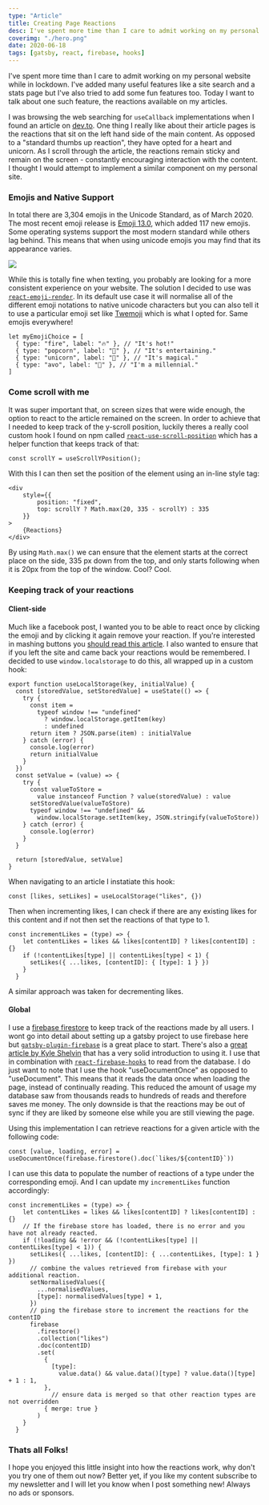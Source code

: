 ```yaml
---
type: "Article"
title: Creating Page Reactions
desc: I've spent more time than I care to admit working on my personal website while in lockdown. I've added many useful features like a site search and a stats page but I've also tried to add some fun features too. Here is one such feature, the new reactions available on my articles.
coverimg: "./hero.png"
date: 2020-06-18
tags: [gatsby, react, firebase, hooks]
---
```

I've spent more time than I care to admit working on my personal website while in lockdown. I've added many useful features like a site search and a stats page but I've also tried to add some fun features too. Today I want to talk about one such feature, the reactions available on my articles.

I was browsing the web searching for `useCallback` implementations when I found an article on [dev.to](https://dev.to/). One thing I really like about their article pages is the reactions that sit on the left hand side of the main content. As opposed to a "standard thumbs up reaction", they have opted for a heart and unicorn. As I scroll through the article, the reactions remain sticky and remain on the screen - constantly encouraging interaction with the content. I thought I would attempt to implement a similar component on my personal site. 

### Emojis and Native Support

In total there are 3,304 emojis in the Unicode Standard, as of March 2020. The most recent emoji release is [Emoji 13.0](https://emojipedia.org/emoji-13.0/), which added 117 new emojis. Some operating systems support the most modern standard while others lag behind. This means that when using unicode emojis you may find that its appearance varies. 

![](./emoji-comparison.png)

While this is totally fine when texting, you probably are looking for a more consistent experience on your website. The solution I decided to use was [`react-emoji-render`](https://www.npmjs.com/package/react-emoji-render). In its default use case it will normalise all of the different emoji notations to native unicode characters but you can also tell it to use a particular emoji set like [Twemoji](https://github.com/twitter/twemoji) which is what I opted for.  Same emojis everywhere!

```
let myEmojiChoice = [
  { type: "fire", label: "🔥" }, // "It's hot!"
  { type: "popcorn", label: "🍿" }, // "It's entertaining."
  { type: "unicorn", label: "🦄" }, // "It's magical."
  { type: "avo", label: "🥑" }, // "I'm a millennial."
]
```

### Come scroll with me

It was super important that, on screen sizes that were wide enough, the option to react to the article remained on the screen. In order to achieve that I needed to keep track of the y-scroll position, luckily theres a really cool custom hook I found on npm called [`react-use-scroll-position`](https://www.npmjs.com/package/react-use-scroll-position) which has a helper function that keeps track of that:

```
const scrollY = useScrollYPosition();
```

With this I can then set the position of the element using an in-line style tag:

```
<div
	style={{
		position: "fixed",
		top: scrollY ? Math.max(20, 335 - scrollY) : 335
	}}
>
	{Reactions}
</div>
```

By using `Math.max()` we can ensure that the element starts at the correct place on the side, 335 px down from the top, and only starts following when it is 20px from the top of the window. Cool? Cool.

### Keeping track of your reactions
#### Client-side

Much like a facebook post, I wanted you to be able to react once by clicking the emoji and by clicking it again remove your reaction. If you're interested in mashing buttons you [should read this article](/articles/Creating-onMash-for-the-Click-Addicts). I also wanted to ensure that if you left the site and came back your reactions would be remembered. I decided to use `window.localstorage` to do this, all wrapped up in a custom hook:

```
export function useLocalStorage(key, initialValue) {
  const [storedValue, setStoredValue] = useState(() => {
    try {
      const item =
        typeof window !== "undefined"
          ? window.localStorage.getItem(key)
          : undefined
      return item ? JSON.parse(item) : initialValue
    } catch (error) {
      console.log(error)
      return initialValue
    }
  })
  const setValue = (value) => {
    try {
      const valueToStore =
        value instanceof Function ? value(storedValue) : value
      setStoredValue(valueToStore)
      typeof window !== "undefined" &&
        window.localStorage.setItem(key, JSON.stringify(valueToStore))
    } catch (error) {
      console.log(error)
    }
  }

  return [storedValue, setValue]
}
```

When navigating to an article I instatiate this hook:

```
const [likes, setLikes] = useLocalStorage("likes", {})
```

Then when incrementing likes, I can check if there are any existing likes for this content and if not then set the reactions of that type to 1. 

```
const incrementLikes = (type) => {
    let contentLikes = likes && likes[contentID] ? likes[contentID] : {}
    if (!contentLikes[type] || contentLikes[type] < 1) {
      setLikes({ ...likes, [contentID]: { [type]: 1 } })
    }
  }
```

A similar approach was taken for decrementing likes.

#### Global

I use a [firebase firestore](https://firebase.google.com/docs/firestore) to keep track of the reactions made by all users. I wont go into detail about setting up a gatsby project to use firebase here but [`gatsby-plugin-firebase`](https://www.gatsbyjs.org/packages/gatsby-plugin-firebase/) is a great place to start. There's also a [great article by Kyle Shelvin](https://kyleshevlin.com/firebase-and-gatsby-together-at-last) that has a very solid introduction to using it. I use that in combination with [`react-firebase-hooks`](https://www.npmjs.com/package/react-firebase-hooks) to read from the database. I do just want to note that I use the hook "useDocumentOnce" as opposed to "useDocument". This means that it reads the data once when loading the page, instead of continually reading. This reduced the amount of usage my database saw from thousands reads to hundreds of reads and therefore saves me money. The only downside is that the reactions may be out of sync if they are liked by someone else while you are still viewing the page. 

Using this implementation I can retrieve reactions for a given article with the following code:

```
const [value, loading, error] = useDocumentOnce(firebase.firestore().doc(`likes/${contentID}`))
```

I can use this data to populate the number of reactions of a type under the corresponding emoji. And I can update my `incrementLikes` function accordingly:

```
const incrementLikes = (type) => {
    let contentLikes = likes && likes[contentID] ? likes[contentID] : {}
    // If the firebase store has loaded, there is no error and you have not already reacted.
    if (!loading && !error && (!contentLikes[type] || contentLikes[type] < 1)) {
      setLikes({ ...likes, [contentID]: { ...contentLikes, [type]: 1 } })
      // combine the values retrieved from firebase with your additional reaction.
      setNormalisedValues({
        ...normalisedValues,
        [type]: normalisedValues[type] + 1,
      })
      // ping the firebase store to increment the reactions for the contentID
      firebase
        .firestore()
        .collection("likes")
        .doc(contentID)
        .set(
          {
            [type]:
              value.data() && value.data()[type] ? value.data()[type] + 1 : 1,
          },
        	// ensure data is merged so that other reaction types are not overridden 
          { merge: true }
        )
    }
  }
```

### Thats all Folks! 

I hope you enjoyed this little insight into how the reactions work, why don't you try one of them out now? Better yet, if you like my content subscribe to my newsletter and I will let you know when I post something new! Always no ads or sponsors.

